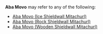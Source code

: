 {{Disambiguation}}
'''Aba Movo''' may refer to any of the following:
* [[Aba Movo (Ice Shieldwall Mitachurl)]]
* [[Aba Movo (Rock Shieldwall Mitachurl)]]
* [[Aba Movo (Wooden Shieldwall Mitachurl)]]